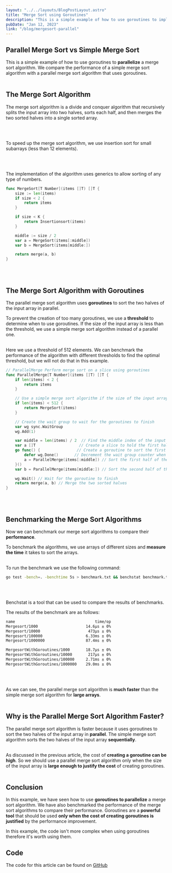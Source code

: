 ```yaml
---
layout: "../../layouts/BlogPostLayout.astro"
title: "Merge Sort using Goroutines"
description: "This is a simple example of how to use goroutines to implement a merge sort algorithm."
pubDate: "Jan 12, 2023"
link: "/blog/mergesort-parallel"
---
```



## Parallel Merge Sort vs Simple Merge Sort

This is a simple example of how to use goroutines to **parallelize** a merge sort algorithm.
We compare the performance of a simple merge sort algorithm with a parallel merge sort algorithm that uses goroutines.
  <br></br>

## The Merge Sort Algorithm

The merge sort algorithm is a divide and conquer algorithm that recursively splits the input array into two halves, 
sorts each half, and then merges the two sorted halves into a single sorted array.

  <br></br>


To speed up the merge sort algorithm, we use insertion sort for small subarrays (less than 12 elements). 

  <br></br>


The implementation of the algorithm uses generics to allow sorting of any type of numbers.

```go
func MergeSort[T Number](items []T) []T {
	size := len(items)
	if size < 2 {
		return items
	}

	if size < K {
		return Insertionsort(items)
	}

	middle := size / 2
	var a = MergeSort(items[:middle])
	var b = MergeSort(items[middle:])

	return merge(a, b)
}
```
  <br></br>


## The Merge Sort Algorithm with Goroutines

The parallel merge sort algorithm uses **goroutines** to sort the two halves of the input array in parallel.

To prevent the creation of too many goroutines, we use a **threshold** to determine when to use goroutines. 
If the size of the input array is less than the threshold, 
we use a simple merge sort algorithm instead of a parallel one.
  <br></br>

Here we use a threshold of 512 elements. We can benchmark the performance of the algorithm with
different thresholds to find the optimal threshold, but we will not do that in this example.

```go
// ParallelMerge Perform merge sort on a slice using goroutines
func ParallelMerge[T Number](items []T) []T {
	if len(items) < 2 {
		return items
	}

	// Use a simple merge sort algorithm if the size of the input array is less than the threshold
	if len(items) < 512 {
		return MergeSort(items)
	}

	// Create the wait group to wait for the goroutines to finish
	var wg sync.WaitGroup
	wg.Add(1)

	var middle = len(items) / 2  // Find the middle index of the input array
	var a []T                   // Create a slice to hold the first half of the input array
	go func() {                // Create a goroutine to sort the first half of the input array
		defer wg.Done()       // Decrement the wait group counter when the goroutine finishes
		a = ParallelMerge(items[:middle]) // Sort the first half of the input array
	}()
	var b = ParallelMerge(items[middle:]) // Sort the second half of the input array

	wg.Wait() // Wait for the goroutine to finish
	return merge(a, b) // Merge the two sorted halves
}
```
  <br></br>


## Benchmarking the Merge Sort Algorithms

Now we can benchmark our merge sort algorithms to compare their **performance**.

To benchmark the algorithms, we use arrays of different sizes and **measure the time** it takes to sort the arrays.
  <br></br>

To run the benchmark we use the following command:
```bash
go test -bench=. -benchtime 5s > benchmark.txt && benchstat benchmark.txt   
```
  <br></br>

Benchstat is a tool that can be used to compare the results of benchmarks.

The results of the benchmark are as follows:

```bash
name                                   time/op
Mergesort/1000                     14.6µs ± 0%
Mergesort/10000                     473µs ± 0%
Mergesort/100000                   6.33ms ± 0%
Mergesort/1000000                  87.4ms ± 0%

MergesortWithGoroutines/1000       18.7µs ± 0%
MergesortWithGoroutines/10000       217µs ± 0%
MergesortWithGoroutines/100000     2.71ms ± 0%
MergesortWithGoroutines/1000000    29.0ms ± 0%
```
  <br></br>


As we can see, the parallel merge sort algorithm is **much faster** than the simple merge sort algorithm for **large arrays**.
  <br></br>

## Why is the Parallel Merge Sort Algorithm Faster? 

The parallel merge sort algorithm is faster because it uses goroutines to sort the two halves of the input array in **parallel**. 
The simple merge sort algorithm sorts the two halves of the input array **sequentially**.
  <br></br>

As discussed in the previous article, the cost of **creating a goroutine can be high**. 
So we should use a parallel merge sort algorithm only when the size of the input array is **large enough to justify the cost** of creating goroutines. 
  <br></br>

## Conclusion

In this example, we have seen how to use **goroutines to parallelize** a merge sort algorithm. We have also benchmarked the performance of the merge sort algorithms to compare their performance. 
Goroutines are a **powerful tool** that should be used **only when the cost of creating goroutines is justified** by the performance improvement. 

In this example, the code isn't more complex when using goroutines therefore it's worth using them.

## Code

The code for this article can be found on <a href="https://github.com/CorentinGS/go-teaching/tree/main/goroutines_merge_sort" class="font-bold underline text-accent"> GitHub </a>